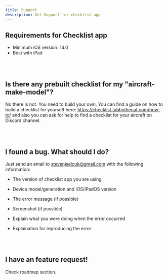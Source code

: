 ```yaml
---
title: Support
description: Get Support for checklist app
---
```



##  Requirements for Checklist app


- Minimum iOS version: 14.0
- Best with iPad


<br/>

<Divider/>

<br/>

## Is there any prebuilt checklist for my "aircraft-make-model"?


No there is not. You need to build your own. You can find a guide on how to build a checklist for yourself here: https://checklist.tabbythecat.com/how-to/
and also you can ask for help to find a checklist for your aircraft on Discord channel.
 

<br/>

<Divider/>

<br/>

## I found a bug. What should I do?


Just send an email to stevenjselcuk@gmail.com with the following information:
<br/>

- The version of checklist app you are using

- Device model/generation and iOS/iPadOS version

- The error message (if possible)

- Screenshot (if possible)

- Explain what you were doing when the error occurred

- Explaination for reproducing the error


<br/>

<Divider/>

<br/>

## I have an feature request!


Check roadmap section.

